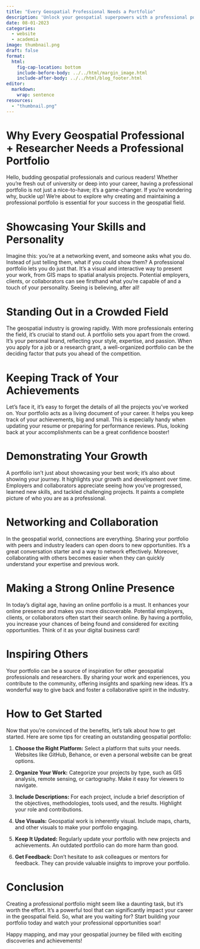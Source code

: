 ```yaml
---
title: "Every Geospatial Professional Needs a Portfolio"
description: 'Unlock your geospatial superpowers with a professional portfolio – your ticket to standing out, shining bright, and soaring in your career!'
date: 08-01-2023
categories: 
  - website
  - academia
image: thumbnail.png
draft: false
format:
  html:
    fig-cap-location: bottom
    include-before-body: ../../html/margin_image.html
    include-after-body: ../../html/blog_footer.html
editor: 
  markdown: 
    wrap: sentence
resources: 
  - "thumbnail.png"
---
```


# **Why Every Geospatial Professional + Researcher Needs a Professional Portfolio**

Hello, budding geospatial professionals and curious readers!
Whether you're fresh out of university or deep into your career, having a professional portfolio is not just a nice-to-have; it’s a game-changer.
If you're wondering why, buckle up!
We're about to explore why creating and maintaining a professional portfolio is essential for your success in the geospatial field.

# Showcasing Your Skills and Personality

Imagine this: you’re at a networking event, and someone asks what you do.
Instead of just telling them, what if you could show them?
A professional portfolio lets you do just that.
It’s a visual and interactive way to present your work, from GIS maps to spatial analysis projects.
Potential employers, clients, or collaborators can see firsthand what you’re capable of and a touch of your personality.
Seeing is believing, after all!

# Standing Out in a Crowded Field

The geospatial industry is growing rapidly.
With more professionals entering the field, it’s crucial to stand out.
A portfolio sets you apart from the crowd.
It’s your personal brand, reflecting your style, expertise, and passion.
When you apply for a job or a research grant, a well-organized portfolio can be the deciding factor that puts you ahead of the competition.

# Keeping Track of Your Achievements

Let’s face it, it’s easy to forget the details of all the projects you’ve worked on.
Your portfolio acts as a living document of your career.
It helps you keep track of your achievements, big and small.
This is especially handy when updating your resume or preparing for performance reviews.
Plus, looking back at your accomplishments can be a great confidence booster!

# Demonstrating Your Growth

A portfolio isn’t just about showcasing your best work; it’s also about showing your journey.
It highlights your growth and development over time.
Employers and collaborators appreciate seeing how you’ve progressed, learned new skills, and tackled challenging projects.
It paints a complete picture of who you are as a professional.

# Networking and Collaboration

In the geospatial world, connections are everything.
Sharing your portfolio with peers and industry leaders can open doors to new opportunities.
It’s a great conversation starter and a way to network effectively.
Moreover, collaborating with others becomes easier when they can quickly understand your expertise and previous work.

# Making a Strong Online Presence

In today’s digital age, having an online portfolio is a must.
It enhances your online presence and makes you more discoverable.
Potential employers, clients, or collaborators often start their search online.
By having a portfolio, you increase your chances of being found and considered for exciting opportunities.
Think of it as your digital business card!

# Inspiring Others

Your portfolio can be a source of inspiration for other geospatial professionals and researchers.
By sharing your work and experiences, you contribute to the community, offering insights and sparking new ideas.
It’s a wonderful way to give back and foster a collaborative spirit in the industry.

# How to Get Started

Now that you’re convinced of the benefits, let’s talk about how to get started.
Here are some tips for creating an outstanding geospatial portfolio:

1.  **Choose the Right Platform:** Select a platform that suits your needs.
    Websites like GitHub, Behance, or even a personal website can be great options.

2.  **Organize Your Work:** Categorize your projects by type, such as GIS analysis, remote sensing, or cartography.
    Make it easy for viewers to navigate.

3.  **Include Descriptions:** For each project, include a brief description of the objectives, methodologies, tools used, and the results.
    Highlight your role and contributions.

4.  **Use Visuals:** Geospatial work is inherently visual.
    Include maps, charts, and other visuals to make your portfolio engaging.

5.  **Keep It Updated:** Regularly update your portfolio with new projects and achievements.
    An outdated portfolio can do more harm than good.

6.  **Get Feedback:** Don’t hesitate to ask colleagues or mentors for feedback.
    They can provide valuable insights to improve your portfolio.

# Conclusion

Creating a professional portfolio might seem like a daunting task, but it’s worth the effort.
It’s a powerful tool that can significantly impact your career in the geospatial field.
So, what are you waiting for?
Start building your portfolio today and watch your professional opportunities soar!

Happy mapping, and may your geospatial journey be filled with exciting discoveries and achievements!

